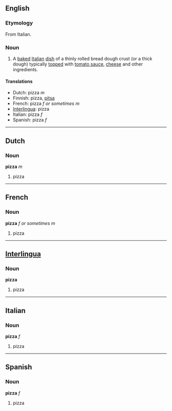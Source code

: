 ==English==
===Etymology===
From Italian.

===Noun===
# A [[baked]] [[Italian]] [[dish]] of a thinly rolled bread dough crust (or a thick dough) typically [[top]]ped with [[tomato sauce]], [[cheese]] and other ingredients.

====Translations====
*Dutch: pizza ''m''
*Finnish: pizza, [[pitsa]]
*French: pizza ''f or sometimes m''
*[[Interlingua]]: pizza
*Italian: pizza ''f''
*Spanish: pizza ''f''

----

==Dutch==
===Noun===
'''pizza''' ''m''

#pizza

----
==French==
===Noun===
'''pizza''' ''f or sometimes m''

#pizza

----
==[[Interlingua]]==
===Noun===
'''pizza'''

#pizza

----
==Italian==
===Noun===
'''pizza''' ''f''

#pizza

----
==Spanish==
===Noun===
'''pizza''' ''f''

#pizza